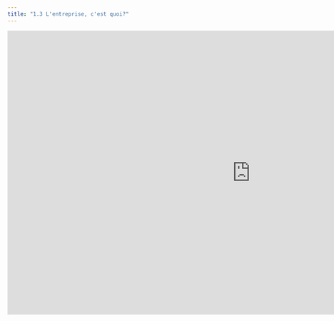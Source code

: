 ```yaml
---
title: "1.3 L'entreprise, c'est quoi?"
---
```


<iframe src="https://virginia.h5p.com/content/1291718633949252548/embed" aria-label="L'entreprise, c'est quoi?" width="1088" height="637" frameborder="0" allowfullscreen="allowfullscreen" allow="autoplay *; geolocation *; microphone *; camera *; midi *; encrypted-media *"></iframe><script src="https://virginia.h5p.com/js/h5p-resizer.js" charset="UTF-8"></script>